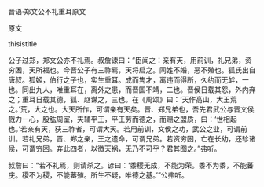 


晋语·郑文公不礼重耳原文

原文

thisistitle

公子过郑，郑文公亦不礼焉。叔詹谏曰：“臣闻之：亲有天，用前训，礼兄弟，资穷困，天所福也。今晋公子有三祚焉，天将启之。同姓不婚，恶不殖也。狐氏出自唐叔。狐姬，伯行之子也，实生重耳。成而隽才，离违而得所，久约而无衅，一也。同出九人，唯重耳在，离外之患，而晋国不靖，二也。晋侯日载其怨，外内弃之；重耳日载其德，狐、赵谋之，三也。在《周颂》曰：‘天作高山，大王荒之。’荒，大之也。大天所作，可谓亲有天矣。晋、郑兄弟也，吾先君武公与晋文侯戮力一心，股肱周室，夹辅平王，平王劳而德之，而赐之盟质，曰：‘世相起也。’若亲有天，获三祚者，可谓大天。若用前训，文侯之功，武公之业，可谓前训。若礼兄弟，晋、郑之亲，王之遗命，可谓兄弟。若资穷困，亡在长幼，还轸诸侯，可谓穷困。弃此四者，以徼天祸，无乃不可乎？君其图之。”弗听。

叔詹曰：“若不礼焉，则请杀之。谚曰：‘黍稷无成，不能为荣。黍不为黍，不能蕃庑。稷不为稷，不能蕃殖。所生不疑，唯德之基。’”公弗听。

